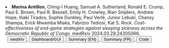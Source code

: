 <li> __Marina Antillon__, Ching-I Huang, Samuel A. Sutherland, Ronald E. Crump, Paul E. Brown, Paul R. Bessell, Emily H. Crowley, Rian Snĳders, Andrew Hope, Iñaki Tirados, Sophie Dunkley, Paul Verlé, Junior Lebuki, Chansy Shampa, Erick Mwamba Miaka, Fabrizio Tediosi, Kat S. Rock. _Cost-effectiveness of end-game strategies against sleeping sickness across the Democratic Republic of Congo._ medRxiv 2024.03.29.24305066.  
<a href="https://doi.org/10.1101/2024.03.29.24305066" style="margin-left: 0.5em" target="_blank">
    <button class="button1">
      <i class="fa-solid fa-arrow-up-right-from-square"> </i> medXiv
    </button>
</a>
<a href="https://hatmepp.warwick.ac.uk/DRCCEA/v6/" style="margin-left: 0.25em" target="_blank">
    <button class="button1">
      <i class="fa-solid fa-laptop"> </i> Dashboard/GUI
    </button>
</a>
<a href="https://warwick.ac.uk/fac/cross_fac/zeeman_institute/new_research/combatting_disease/hat/hatmepppublications/hat_mepp_drc_whole_country_cea_mar2024_summ_en.pdf" style="margin-left: 0.25em" target="_blank">
    <button class="button1">
      <i class="fa-solid fa-list"> </i> Summary (EN)
    </button>
</a>
<a href="https://warwick.ac.uk/fac/cross_fac/zeeman_institute/new_research/combatting_disease/hat/hatmepppublications/hat_mepp_drc_whole_country_cea_mar2024_summ_fr.pdf" style="margin-left: 0.25em" target="_blank">
    <button class="button1">
      <i class="fa-solid fa-list"> </i> Summary (FR)
    </button>
</a>
<a href="https://osf.io/ezjxb/" style="margin-left: 0.25em" target="_blank">
    <button class="button1">
      <i class="fa-solid fa-code"> </i> Code
    </button>
</a>
</li>